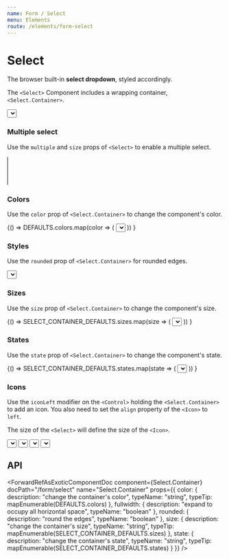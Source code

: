 ```yaml
---
name: Form / Select
menu: Elements
route: /elements/form-select
---
```




# Select

The browser built-in **select dropdown**, styled accordingly.

The `<Select>` Component includes a wrapping container, `<Select.Container>`.

<Playground>
  <Select.Container>
    <Select>
      <Select.Option>Select dropdown</Select.Option>
      <Select.Option>With options</Select.Option>
    </Select>
  </Select.Container>
</Playground>

### Multiple select

Use the `multiple` and `size` props of `<Select>` to enable a multiple select.

<Playground>
  <Select.Container>
    <Select multiple size={4}>
      <Select.Option value="Argentina">Argentina</Select.Option>
      <Select.Option value="Bolivia">Bolivia</Select.Option>
      <Select.Option value="Brazil">Brazil</Select.Option>
      <Select.Option value="Chile">Chile</Select.Option>
      <Select.Option value="Colombia">Colombia</Select.Option>
      <Select.Option value="Ecuador">Ecuador</Select.Option>
      <Select.Option value="Guyana">Guyana</Select.Option>
      <Select.Option value="Paraguay">Paraguay</Select.Option>
      <Select.Option value="Peru">Peru</Select.Option>
      <Select.Option value="Suriname">Suriname</Select.Option>
      <Select.Option value="Uruguay">Uruguay</Select.Option>
      <Select.Option value="Venezuela">Venezuela</Select.Option>
    </Select>
  </Select.Container>
</Playground>

### Colors

Use the `color` prop of `<Select.Container>` to change the component's color.

<Playground>
  {() =>
    DEFAULTS.colors.map(color => (
      <Field key={color}>
        <Control>
          <Select.Container color={color}>
            <Select>
              <Select.Option>{color} select dropdown</Select.Option>
              <Select.Option>With options</Select.Option>
            </Select>
          </Select.Container>
        </Control>
      </Field>
    ))
  }
</Playground>

### Styles

Use the `rounded` prop of `<Select.Container>` for rounded edges.

<Playground>
  <Select.Container rounded>
    <Select>
      <Select.Option>Select dropdown</Select.Option>
      <Select.Option>With options</Select.Option>
    </Select>
  </Select.Container>
</Playground>

### Sizes

Use the `size` prop of `<Select.Container>` to change the component's size.

<Playground>
  {() =>
    SELECT_CONTAINER_DEFAULTS.sizes.map(size => (
      <Field key={size}>
        <Control>
          <Select.Container size={size}>
            <Select>
              <Select.Option>{size} select dropdown</Select.Option>
              <Select.Option>With options</Select.Option>
            </Select>
          </Select.Container>
        </Control>
      </Field>
    ))
  }
</Playground>

### States

Use the `state` prop of `<Select.Container>` to change the component's state.

<Playground>
  {() =>
    SELECT_CONTAINER_DEFAULTS.states.map(state => (
      <Field key={state}>
        <Control>
          <Select.Container state={state}>
            <Select>
              <Select.Option>{state} select dropdown</Select.Option>
              <Select.Option>With options</Select.Option>
            </Select>
          </Select.Container>
        </Control>
      </Field>
    ))
  }
</Playground>

### Icons

Use the `iconLeft` modifier on the `<Control>` holding the `<Select.Container>` to add an icon.
You also need to set the `align` property of the `<Icon>` to `left`.

The size of the `<Select>` will define the size of the `<Icon>`.

<Playground>
  <Field>
    <Control iconLeft>
      <Select.Container size="small">
        <Select>
          <Select.Option>Country</Select.Option>
          <Select.Option>Select dropdown</Select.Option>
          <Select.Option>With options</Select.Option>
        </Select>
      </Select.Container>
      <Icon size="small" align="left">
        <FontAwesomeIcon icon={faGlobe} />
      </Icon>
    </Control>
  </Field>

<Field>
  <Control iconLeft>
    <Select.Container>
      <Select>
        <Select.Option>Country</Select.Option>
        <Select.Option>Select dropdown</Select.Option>
        <Select.Option>With options</Select.Option>
      </Select>
    </Select.Container>
    <Icon align="left">
      <FontAwesomeIcon icon={faGlobe} />
    </Icon>
  </Control>
</Field>

<Field>
  <Control iconLeft>
    <Select.Container size="medium">
      <Select>
        <Select.Option>Country</Select.Option>
        <Select.Option>Select dropdown</Select.Option>
        <Select.Option>With options</Select.Option>
      </Select>
    </Select.Container>
    <Icon size="medium" align="left">
      <FontAwesomeIcon icon={faGlobe} />
    </Icon>
  </Control>
</Field>

<Field>
  <Control iconLeft>
    <Select.Container size="large">
      <Select>
        <Select.Option>Country</Select.Option>
        <Select.Option>Select dropdown</Select.Option>
        <Select.Option>With options</Select.Option>
      </Select>
    </Select.Container>
    <Icon size="large" align="left">
      <FontAwesomeIcon icon={faGlobe} />
    </Icon>
  </Control>
</Field>

</Playground>

## API

<ForwardRefAsExoticComponentDoc
  component={Select}
  docPath="/form/select"
  name="Select"
/>

<ForwardRefAsExoticComponentDoc
  component={Select.Container}
  docPath="/form/select"
  name="Select.Container"
  props={{
    color: {
      description: "change the container's color",
      typeName: "string",
      typeTip: mapEnumerable(DEFAULTS.colors)
    },
    fullwidth: {
      description: "expand to occupy all horizontal space",
      typeName: "boolean"
    },
    rounded: {
      description: "round the edges",
      typeName: "boolean"
    },
    size: {
      description: "change the container's size",
      typeName: "string",
      typeTip: mapEnumerable(SELECT_CONTAINER_DEFAULTS.sizes)
    },
    state: {
      description: "change the container's state",
      typeName: "string",
      typeTip: mapEnumerable(SELECT_CONTAINER_DEFAULTS.states)
    }
  }}
/>

<ForwardRefAsExoticComponentDoc
  component={Select.Option}
  docPath="/form/select"
  name="Select.Option"
/>
